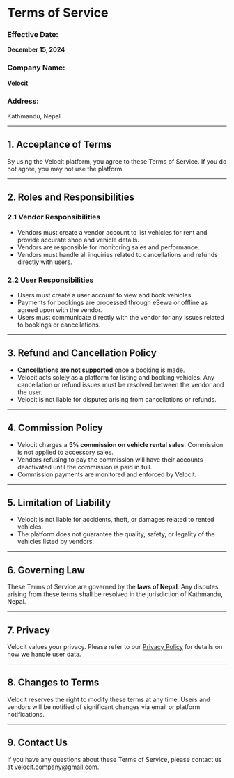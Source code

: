 # Terms of Service

<div className="prose max-w-none mx-auto p-6 bg-white text-gray-800">

### **Effective Date:**

**December 15, 2024**

### **Company Name:**

**Velocit**

### **Address:**

Kathmandu, Nepal

---

## 1. Acceptance of Terms

By using the Velocit platform, you agree to these Terms of Service. If you do not agree, you may not use the platform.

---

## 2. Roles and Responsibilities

### **2.1 Vendor Responsibilities**

- Vendors must create a vendor account to list vehicles for rent and provide accurate shop and vehicle details.
- Vendors are responsible for monitoring sales and performance.
- Vendors must handle all inquiries related to cancellations and refunds directly with users.

### **2.2 User Responsibilities**

- Users must create a user account to view and book vehicles.
- Payments for bookings are processed through eSewa or offline as agreed upon with the vendor.
- Users must communicate directly with the vendor for any issues related to bookings or cancellations.

---

## 3. Refund and Cancellation Policy

- **Cancellations are not supported** once a booking is made.
- Velocit acts solely as a platform for listing and booking vehicles. Any cancellation or refund issues must be resolved between the vendor and the user.
- Velocit is not liable for disputes arising from cancellations or refunds.

---

## 4. Commission Policy

- Velocit charges a **5% commission on vehicle rental sales**. Commission is not applied to accessory sales.
- Vendors refusing to pay the commission will have their accounts deactivated until the commission is paid in full.
- Commission payments are monitored and enforced by Velocit.

---

## 5. Limitation of Liability

- Velocit is not liable for accidents, theft, or damages related to rented vehicles.
- The platform does not guarantee the quality, safety, or legality of the vehicles listed by vendors.

---

## 6. Governing Law

These Terms of Service are governed by the **laws of Nepal**. Any disputes arising from these terms shall be resolved in the jurisdiction of Kathmandu, Nepal.

---

## 7. Privacy

Velocit values your privacy. Please refer to our [Privacy Policy](https://velocit.me/privacy-policy) for details on how we handle user data.

---

## 8. Changes to Terms

Velocit reserves the right to modify these terms at any time. Users and vendors will be notified of significant changes via email or platform notifications.

---

## 9. Contact Us

If you have any questions about these Terms of Service, please contact us at velocit.company@gmail.com.

</div>
